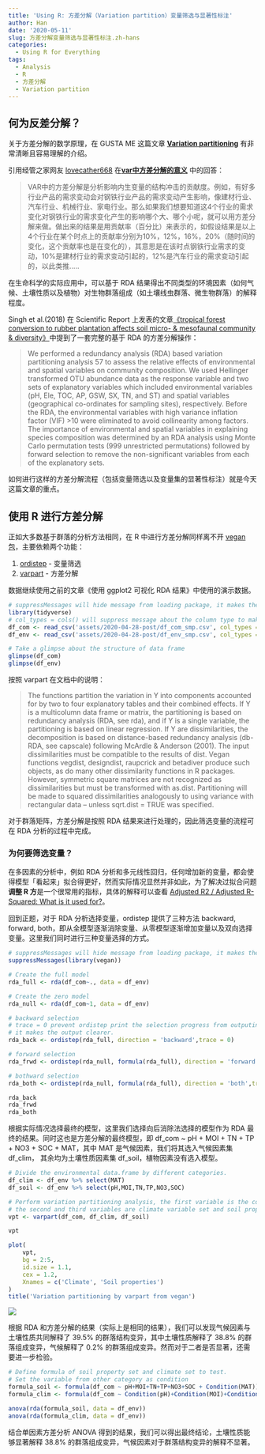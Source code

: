 ```yaml
---
title: 'Using R: 方差分解（Variation partition）变量筛选与显著性标注'
author: Han
date: '2020-05-11'
slug: 方差分解变量筛选与显著性标注.zh-hans
categories:
  - Using R for Everything
tags:
  - Analysis
  - R
  - 方差分解
  - Variation partition
---
```


## 何为反差分解？


关于方差分解的数学原理，在 GUSTA ME 这篇文章 **[Variation partitioning](https://mb3is.megx.net/gustame/constrained-analyses/variation-partitioning)** 有非常清晰且容易理解的介绍。


引用经管之家网友 [lovecather668](https://bbs.pinggu.org/home.php?mod=space&uid=1801145) 在**[var中方差分解的意义](https://bbs.pinggu.org/thread-1125443-1-1.html)** 中的回答：

> VAR中的方差分解是分析影响内生变量的结构冲击的贡献度。例如，有好多行业产品的需求变动会对钢铁行业产品的需求变动产生影响，像建材行业、汽车行业、机械行业、家电行业。那么如果我们想要知道这4个行业的需求变化对钢铁行业的需求变化产生的影响哪个大、哪个小呢，就可以用方差分解来做。做出来的结果是用贡献率（百分比）来表示的，如假设结果是以上4个行业在某个时点上的贡献率分别为10%，12%，16%，20%（随时间的变化，这个贡献率也是在变化的），其意思是在该时点钢铁行业需求的变动，10%是建材行业的需求变动引起的，12%是汽车行业的需求变动引起的，以此类推.....


在生命科学的实际应用中，可以基于 RDA 结果得出不同类型的环境因素（如何气候、土壤性质以及植物）对生物群落组成（如土壤线虫群落、微生物群落）的解释程度。


Singh et al.(2018) 在 Scientific Report 上发表的文章[《tropical forest conversion to rubber plantation affects soil micro- & mesofaunal community & diversity》](https://doi.org/10.1038/s41598-019-42333-4)中提到了一套完整的基于 RDA 的方差分解操作：

> We performed a redundancy analysis (RDA) based variation partitioning analysis 57 to assess the relative effects of environmental and spatial variables on community composition. We used Hellinger transformed OTU abundance data as the response variable and two sets of explanatory variables which included environmental variables (pH, Ele, TOC, AP, GSW, SX, TN, and ST) and spatial variables (geographical co-ordinates for sampling sites), respectively. Before the RDA, the environmental variables with high variance inflation factor (VIF) >10 were eliminated to avoid collinearity among factors. The importance of environmental and spatial variables in explaining species composition was determined by an RDA analysis using Monte Carlo permutation tests (999 unrestricted permutations) followed by forward selection to remove the non-significant variables from each of the explanatory sets.


如何进行这样的方差分解流程（包括变量筛选以及变量集的显著性标注）就是今天这篇文章的重点。

## 使用 R 进行方差分解

正如大多数基于群落的分析方法相同，在 R 中进行方差分解同样离不开 [vegan 包](https://cran.r-project.org/web/packages/vegan/vegan.pdf)，主要依赖两个功能：

1. [ordistep](https://www.rdocumentation.org/packages/vegan/versions/2.4-2/topics/ordistep) - 变量筛选
2. [varpart](https://www.rdocumentation.org/packages/vegan/versions/2.4-2/topics/varpart) - 方差分解

数据继续使用之前的文章《使用 ggplot2 可视化 RDA 结果》中使用的演示数据。

```r
# suppressMessages will hide message from loading package, it makes the output clearer
library(tidyverse)
# col_types = cols() will suppress message about the column type to make the output clearer
df_com <- read_csv('assets/2020-04-28-post/df_com_smp.csv', col_types = cols())
df_env <- read_csv('assets/2020-04-28-post/df_env_smp.csv', col_types = cols())

# Take a glimpse about the structure of data frame
glimpse(df_com)
glimpse(df_env)
```

按照 varpart 在文档中的说明：

> The functions partition the variation in Y into components accounted for by two to four explanatory tables and their combined effects. If Y is a multicolumn data frame or matrix, the partitioning is based on redundancy analysis (RDA, see rda), and if Y is a single variable, the partitioning is based on linear regression. If Y are dissimilarities, the decomposition is based on distance-based redundancy analysis (db-RDA, see capscale) following McArdle & Anderson (2001). The input dissimilarities must be compatible to the results of dist. Vegan functions vegdist, designdist, raupcrick and betadiver produce such objects, as do many other dissimilarity functions in R packages. However, symmetric square matrices are not recognized as dissimilarities but must be transformed with as.dist. Partitioning will be made to squared dissimilarities analogously to using variance with rectangular data -- unless sqrt.dist = TRUE was specified.


对于群落矩阵，方差分解是按照 RDA 结果来进行处理的，因此筛选变量的流程可在 RDA 分析的过程中完成。

### 为何要筛选变量？

在多因素的分析中，例如 RDA 分析和多元线性回归，任何增加新的变量，都会使得模型「看起来」拟合得更好，然而实际情况显然并非如此，为了解决过拟合问题**调整 R 方**是一个很常用的指标，具体的解释可以查看 [Adjusted R2 / Adjusted R-Squared: What is it used for?](https://www.statisticshowto.com/adjusted-r2/)。

回到正题，对于 RDA 分析选择变量，ordistep 提供了三种方法 backward, forward, both，即从全模型逐渐消除变量、从零模型逐渐增加变量以及双向选择变量。这里我们同时进行三种变量选择的方式。

```r
# suppressMessages will hide message from loading package, it makes the output clearer
suppressMessages(library(vegan))

# Create the full model
rda_full <- rda(df_com~., data = df_env)

# Create the zero model
rda_null <- rda(df_com~1, data = df_env)

# backward selection
# trace = 0 prevent ordistep print the selection progress from outputing to the console
# it makes the output clearer.
rda_back <- ordistep(rda_full, direction = 'backward',trace = 0)

# forward selection
rda_frwd <- ordistep(rda_null, formula(rda_full), direction = 'forward',trace = 0)

# bothward selection 
rda_both <- ordistep(rda_null, formula(rda_full), direction = 'both',trace = 0)

rda_back
rda_frwd
rda_both
```

根据实际情况选择最终的模型，这里我们选择向后消除法选择的模型作为 RDA 最终的结果。同时这也是方差分解的最终模型，即 df_com ~ pH + MOI + TN + TP + NO3 + SOC + MAT，其中 MAT 是气候因素，我们将其选入气候因素集 df_clim， 其余均为土壤性质因素集 df_soil，植物因素没有选入模型。

```r
# Divide the environmental data.frame by different categories.
df_clim <- df_env %>% select(MAT)
df_soil <- df_env %>% select(pH,MOI,TN,TP,NO3,SOC)

# Perform variation partitioning analysis, the first variable is the community matrix
# the second and third variables are climate variable set and soil property variable set
vpt <- varpart(df_com, df_clim, df_soil)

vpt

plot(
    vpt,
    bg = 2:5,
    id.size = 1.1,
    cex = 1.2,
    Xnames = c('Climate', 'Soil properties')
)
title('Variation partitioning by varpart from vegan')
```
![](https://picgo-1256649726.cos.ap-chengdu.myqcloud.com/output_5_1.png)

根据 RDA 和方差分解的结果（实际上是相同的结果），我们可以发现气候因素与土壤性质共同解释了 39.5% 的群落结构变异，其中土壤性质解释了 38.8% 的群落组成变异，气候解释了 0.2% 的群落组成变异。然而对于二者是否显著，还需要进一步检验。

```r
# Define formula of soil property set and climate set to test.
# Set the variable from other category as condition
formula_soil <- formula(df_com ~ pH+MOI+TN+TP+NO3+SOC + Condition(MAT))
formula_clim <- formula(df_com ~ Condition(pH)+Condition(MOI)+Condition(TN)+Condition(TP)+Condition(NO3)+Condition(SOC) + MAT)

anova(rda(formula_soil, data = df_env))
anova(rda(formula_clim, data = df_env))
```

结合单因素方差分析 ANOVA 得到的结果，我们可以得出最终结论，土壤性质能够显著解释 38.8% 的群落组成变异，气候因素对于群落结构变异的解释不显著。
